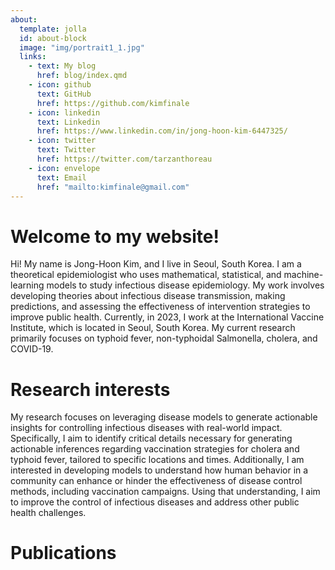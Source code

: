 ```yaml
---
about:
  template: jolla
  id: about-block
  image: "img/portrait1_1.jpg"
  links:
    - text: My blog
      href: blog/index.qmd
    - icon: github
      text: GitHub
      href: https://github.com/kimfinale
    - icon: linkedin
      text: Linkedin
      href: https://www.linkedin.com/in/jong-hoon-kim-6447325/
    - icon: twitter
      text: Twitter
      href: https://twitter.com/tarzanthoreau
    - icon: envelope
      text: Email
      href: "mailto:kimfinale@gmail.com"  
---
```


::: {#about-block}
:::

# Welcome to my website!

Hi! My name is Jong-Hoon Kim, and I live in Seoul, South Korea. I am a theoretical epidemiologist who uses mathematical, statistical, and machine-learning models to study infectious disease epidemiology. My work involves developing theories about infectious disease transmission, making predictions, and assessing the effectiveness of intervention strategies to improve public health. Currently, in 2023, I work at the International Vaccine Institute, which is located in Seoul, South Korea. My current research primarily focuses on typhoid fever, non-typhoidal Salmonella, cholera, and COVID-19.

# Research interests

My research focuses on leveraging disease models to generate actionable insights for controlling infectious diseases with real-world impact. Specifically, I aim to identify critical details necessary for generating actionable inferences regarding vaccination strategies for cholera and typhoid fever, tailored to specific locations and times. Additionally, I am interested in developing models to understand how human behavior in a community can enhance or hinder the effectiveness of disease control methods, including vaccination campaigns. Using that understanding, I aim to improve the control of infectious diseases and address other public health challenges.

# Publications
